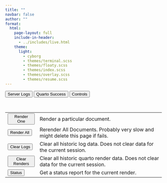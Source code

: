 ```yaml
---
title: ""
navbar: false
author: ""
format:
  html:
    page-layout: full
    include-in-header:
      - ../includes/live.html
    theme:
      light:
        - cyborg
        - themes/terminal.scss
        - themes/floaty.scss
        - themes/index.scss
        - themes/overlay.scss
        - themes/resume.scss
---
```


<!--
I would like to have a list of render times and documents pop up in here.
Failures should show up as an overlay.
-->

<!--- Tab controls. -->

::: { #quarto-overlay .overlay }

::: { .overlay-content }

::: { #quarto-overlay-content .p-3 }

:::

:::

:::

```{=html}
<nav>
  <div class="nav nav-tabs" id="nav-tab" role="tablist">
    <button
      class="nav-link"
      id="tab-1"
      data-bs-toggle="tab"
      data-bs-target="#tab-content-1"
      type="button"
      role="tab"
      aria-controls="tab-content-1"
      aria-selected="true"
    >
      Server Logs
    </button>
    <button
      class="nav-link active"
      id="tab-2"
      data-bs-toggle="tab"
      data-bs-target="#tab-content-2"
      type="button"
      role="tab"
      aria-controls="tab-content-2"
      aria-selected="true"
    >
      Quarto Success
    </button>
    <button
      class="nav-link"
      id="tab-3"
      data-bs-toggle="tab"
      data-bs-target="#tab-content-3"
      type="button"
      role="tab"
      aria-controls="tab-content-3"
    >
      Controls
    </button>
  </div>
</nav>
```

:::: { #tab-content .tab-content }

::: { #tab-content-1 .tab-pane .fade }

```{=html}
<table class="table table-borderless terminal p-2" id="live-logs-server">
  <thead style="display: none;">
    <tr class="terminal-row">
      <th class="terminal-row-time">Time</th>
      <th class="terminal-row-level">Level</th>
      <th class="terminal-row-msg">Message</th>
      <th class="terminal-row-name">Name</th>
    </tr>
  </thead>
  <tbody>
  </tbody>
</table>
```

:::

::: { #tab-content-2 .tab-pane .fade .show .active }

```{=html}
<table class="table table-borderless quarto p-2" id="live-logs-quarto">
  <thead style="display: none;">
    <tr class="quarto-row">
      <th class="quarto-log-kind">Kind</th>
      <th class="quarto-log-time">Time</th>
      <th class="quarto-log-target">Level</th>
      <th class="quarto-log-origin">Message</th>
    </tr>
  </thead>
  <tbody>
  </tbody>
</table>
```

:::

::: { #tab-content-3 .tab-pane }

```{=html}
<table id="quarto-controls" class="table quarto-controls table-borderless p-2">
  <thead style="display: none;">
    <tr>
      <td>Button</td>
      <td>About</td>
    </tr>
  </thead>
  <tbody>
    <tr>
      <td>
        <button type="button" class="disabled btn btn-outline-info">
          <i class="bi bi-hammer"></i>
          Render One
        </button>
      </td>
      <td>
          Render a particular document.
      </td>
    </tr>
    <tr>
      <td>
        <button type="button" class="disabled btn btn-outline-info">
          <i class="bi bi-hammer"></i>
          Render All
        </button>
      </td>
      <td>
          Rerender All Documents. Probably very slow and might delete this
          page if fails.
      </td>
    </tr>
    <tr>
      <td>
        <button id="quarto-controls-clear-logs" type="button" class="btn btn-outline-danger">
          <i class="bi bi-trash"></i>
          Clear Logs
        </button>
      </td>
      <td>
        Clear all historic log data. Does not clear data for the current session.
      </td>
    </tr>
    <tr>
      <td>
        <button id="quarto-controls-clear-renders" type="button" class="btn btn-outline-danger">
          <i class="bi bi-trash"></i>
          Clear Renders
        </button>
      </td>
      <td>
        Clear all historic quarto render data. Does not clear data for the current session.
      </td>
    </tr>
    <tr>
      <td>
        <button id="quarto-controls-clear-renders" type="button" class="btn btn-outline-danger">
          <i class="bi bi-body-text"></i>
          Status
        </button>
      </td>
      <td>
          Get a status report for the current render.
      </td>
    </tr>
  </tbody>
</table>
```

```{=html}
<code class="hidden terminal" id="quarto-controls-response">
</code>
```

:::

::::

```{=html}
<script type="module">
  const overlay = Overlay(document.getElementById("quarto-overlay"))
  globalThis.overlay = overlay

  hydrateLiveLog()
  hydrateLiveLogQuarto(overlay)

  const quartoContent = document.getElementById("quarto-content")
  quartoContent.classList.remove("page-columns")

  hydrateClearLogs()
  hydrateClearRenders()
</script>
```
